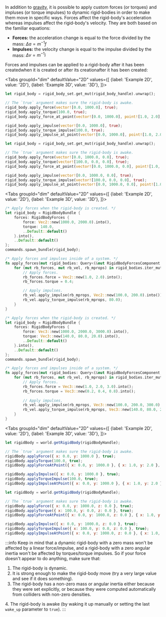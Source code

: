
In addition to [gravity](#gravity), it is possible to apply custom forces (or torques) and impluses (or torque impulses)
to dynamic rigid-bodies in order to make  them move in specific ways. Forces affect the rigid-body's acceleration
whereas impulses affect the rigid-body's velocity. They are both based on the familiar equations:
- **Forces:** the acceleration change is equal to the force divided by the mass: $\Delta{}a = m^{-1}f$
- **Impulses:** the velocity change is equal to the impulse divided by the mass: $\Delta{}v = m^{-1}i$

Forces and impulses can be applied to a rigid-body <rapier>after it has been created</rapier><bevy>when it is created or after
its creation</bevy><js>after it has been created</js>:

<rapier>

<Tabs
groupId="dim"
defaultValue="2D"
values={[
{label: 'Example 2D', value: '2D'},
{label: 'Example 3D', value: '3D'},
]}>
<TabItem value="2D">

```rust
let rigid_body = rigid_body_set.get_mut(rigid_body_handle).unwrap();

// The `true` argument makes sure the rigid-body is awake.
rigid_body.apply_force(vector![0.0, 1000.0], true);
rigid_body.apply_torque(100.0, true);
rigid_body.apply_force_at_point(vector![0.0, 1000.0], point![1.0, 2.0], true);

rigid_body.apply_impulse(vector![0.0, 1000.0], true);
rigid_body.apply_torque_impulse(100.0, true);
rigid_body.apply_impulse_at_point(vector![0.0, 1000.0], point![1.0, 2.0], true);
```

  </TabItem>
  <TabItem value="3D">

```rust
let rigid_body = rigid_body_set.get_mut(rigid_body_handle).unwrap();

// The `true` argument makes sure the rigid-body is awake.
rigid_body.apply_force(vector![0.0, 1000.0, 0.0], true);
rigid_body.apply_torque(vector![100.0, 0.0, 0.0], true);
rigid_body.apply_force_at_point(vector![0.0, 1000.0, 0.0], point![1.0, 2.0, 3.0], true);

rigid_body.apply_impulse(vector![0.0, 1000.0, 0.0], true);
rigid_body.apply_torque_impulse(vector![100.0, 0.0, 0.0], true);
rigid_body.apply_impulse_at_point(vector![0.0, 1000.0, 0.0], point![1.0, 2.0, 3.0], true);
```

  </TabItem>
</Tabs>

</rapier>
<bevy>

<Tabs
groupId="dim"
defaultValue="2D"
values={[
{label: 'Example 2D', value: '2D'},
{label: 'Example 3D', value: '3D'},
]}>
<TabItem value="2D">

```rust
/* Apply forces when the rigid-body is created. */
let rigid_body = RigidBodyBundle {
    forces: RigidBodyForces {
        force: Vec2::new(1000.0, 2000.0).into(),
        torque: 140.0,
        ..Default::default()
    }.into(),
    ..Default::default()
};
commands.spawn_bundle(rigid_body);
```
```rust
/* Apply forces and impulses inside of a system. */
fn apply_forces(mut rigid_bodies: Query<(&mut RigidBodyForcesComponent, &mut RigidBodyVelocityComponent, &RigidBodyMassPropsComponent)>) {
    for (mut rb_forces, mut rb_vel, rb_mprops) in rigid_bodies.iter_mut() {
        // Apply forces.
        rb_forces.force = Vec2::new(1.0, 2.0).into();
        rb_forces.torque = 0.4;

        // Apply impulses.
        rb_vel.apply_impulse(rb_mprops, Vec2::new(100.0, 200.0).into());
        rb_vel.apply_torque_impulse(rb_mprops, 80.0);
    }
}
```

  </TabItem>
  <TabItem value="3D">

```rust
/* Apply forces when the rigid-body is created. */
let rigid_body = RigidBodyBundle {
    forces: RigidBodyForces {
        force: Vec3::new(1000.0, 2000.0, 3000.0).into(),
        torque: Vec3::new(140.0, 80.0, 20.0).into(),
        ..Default::default()
    }.into(),
    ..Default::default()
};
commands.spawn_bundle(rigid_body);
```
```rust
/* Apply forces and impulses inside of a system. */
fn apply_forces(mut rigid_bodies: Query<(&mut RigidBodyForcesComponent, &mut RigidBodyVelocityComponent, &RigidBodyMassPropsComponent)>) {
    for (mut rb_forces, mut rb_vel, rb_mprops) in rigid_bodies.iter_mut() {
        // Apply forces.
        rb_forces.force = Vec3::new(1.0, 2.0, 3.0).into();
        rb_forces.torque = Vec3::new(0.2, 0.4, 0.8).into();
        
        // Apply impulses.
        rb_vel.apply_impulse(rb_mprops, Vec3::new(100.0, 200.0, 300.0).into());
        rb_vel.apply_torque_impulse(rb_mprops, Vec3::new(140.0, 80.0, 20.0).into());
    }
}
```

  </TabItem>
</Tabs>

</bevy>
<js>

<Tabs
groupId="dim"
defaultValue="2D"
values={[
{label: 'Example 2D', value: '2D'},
{label: 'Example 3D', value: '3D'},
]}>
<TabItem value="2D">

```js
let rigidBody = world.getRigidBody(rigidBodyHandle);

// The `true` argument makes sure the rigid-body is awake.
rigidBody.applyForce({ x: 0.0, y: 1000.0 }, true);
rigidBody.applyTorque(100.0, true);
rigidBody.applyForceAtPoint({ x: 0.0, y: 1000.0 }, { x: 1.0, y: 2.0 }, true);

rigidBody.applyImpulse({ x: 0.0, y: 1000.0 }, true);
rigidBody.applyTorqueImpulse(100.0, true);
rigidBody.applyImpulseAtPoint({ x: 0.0, y: 1000.0 }, { x: 1.0, y: 2.0 }, true);
```

  </TabItem>
  <TabItem value="3D">

```js
let rigidBody = world.getRigidBody(rigidBodyRandle);

// The `true` argument makes sure the rigid-body is awake.
rigidBody.applyForce({ x: 0.0, y: 1000.0, z: 0.0 }, true);
rigidBody.applyTorque({ x: 100.0, y: 0.0, z: 0.0 }, true);
rigidBody.applyForceAtPoint({ x: 0.0, y: 1000.0, z: 0.0 }, { x: 1.0, y: 2.0, z: 3.0 }, true);

rigidBody.applyImpulse({ x: 0.0, y: 1000.0, z: 0.0 }, true);
rigidBody.applyTorqueImpulse({ x: 100.0, y: 0.0, z: 0.0 }, true);
rigidBody.applyImpulseAtPoint({ x: 0.0, y: 1000.0, z: 0.0 }, { x: 1.0, y: 2.0, z: 3.0 }, true);
```

  </TabItem>
</Tabs>

</js>

:::info
Keep in mind that a dynamic rigid-body with a zero mass won't be affected by a linear force/impulse, and a rigid-body with a zero
angular inertia won't be affected by torques/torque impulses. So if your force doesn't appear to do anything, make sure that:
1. The rigid-body is dynamic.
2. It is strong enough to make the rigid-body move (try a very large value and see if it does something).
3. The rigid-body has a non-zero mass or angular inertia either because they were set explicitly, or because they
   were computed automatically from colliders with non-zero densities.

<rapier>4. The rigid-body is awake (by waking it up manually or setting the last `wake_up` parameter to `true`).</rapier>
:::